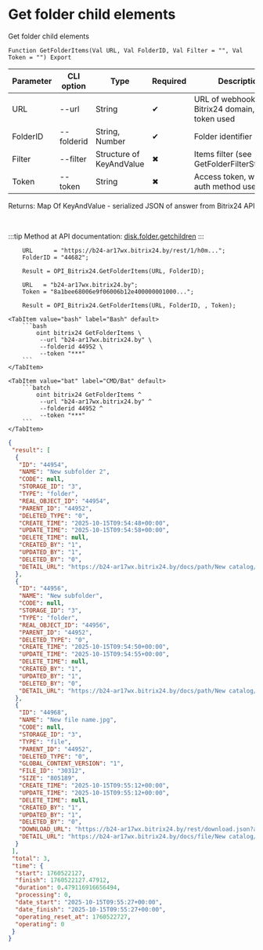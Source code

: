 ﻿---
sidebar_position: 7
description: Get folder child elements and other functions to work with Bitrix24 in the Open Integration Package, a free open-source integration library for 1C:Enterprise 8, OneScript and CLI
keywords: [1C, 1С, 1С:Enterprise, 1С:Enterprise 8.3, API, Integration, Services, Exchange, OneScript, CLI, Bitrix24]
---


# Get folder child elements
 Get folder child elements



`Function GetFolderItems(Val URL, Val FolderID, Val Filter = "", Val Token = "") Export`

  | Parameter | CLI option | Type | Required | Description |
  |-|-|-|-|-|
  | URL | --url | String | &#x2714; | URL of webhook or a Bitrix24 domain, when token used |
  | FolderID | --folderid | String, Number | &#x2714; | Folder identifier |
  | Filter | --filter | Structure of KeyAndValue | &#x2716; | Items filter (see GetFolderFilterStructure) |
  | Token | --token | String | &#x2716; | Access token, when app auth method used |

  
  Returns:  Map Of KeyAndValue - serialized JSON of answer from Bitrix24 API

<br/>

:::tip
Method at API documentation: [disk.folder.getchildren](https://dev.1c-bitrix.ru/rest_help/disk/folder/disk_folder_getchildren.php)
:::
<br/>


```bsl title="1C:Enterprise/OneScript code example"
    URL      = "https://b24-ar17wx.bitrix24.by/rest/1/h0m...";
    FolderID = "44682";

    Result = OPI_Bitrix24.GetFolderItems(URL, FolderID);

    URL   = "b24-ar17wx.bitrix24.by";
    Token = "8a1bee68006e9f06006b12e400000001000...";

    Result = OPI_Bitrix24.GetFolderItems(URL, FolderID, , Token);
```
 

 <Tabs>
  
    <TabItem value="bash" label="Bash" default>
        ```bash
            oint bitrix24 GetFolderItems \
             --url "b24-ar17wx.bitrix24.by" \
             --folderid 44952 \
             --token "***"
        ```
    </TabItem>
  
    <TabItem value="bat" label="CMD/Bat" default>
        ```batch
            oint bitrix24 GetFolderItems ^
             --url "b24-ar17wx.bitrix24.by" ^
             --folderid 44952 ^
             --token "***"
        ```
    </TabItem>
</Tabs>


```json title="Result"
{
 "result": [
  {
   "ID": "44954",
   "NAME": "New subfolder 2",
   "CODE": null,
   "STORAGE_ID": "3",
   "TYPE": "folder",
   "REAL_OBJECT_ID": "44954",
   "PARENT_ID": "44952",
   "DELETED_TYPE": "0",
   "CREATE_TIME": "2025-10-15T09:54:48+00:00",
   "UPDATE_TIME": "2025-10-15T09:54:58+00:00",
   "DELETE_TIME": null,
   "CREATED_BY": "1",
   "UPDATED_BY": "1",
   "DELETED_BY": "0",
   "DETAIL_URL": "https://b24-ar17wx.bitrix24.by/docs/path/New catalog/New subfolder 2"
  },
  {
   "ID": "44956",
   "NAME": "New subfolder",
   "CODE": null,
   "STORAGE_ID": "3",
   "TYPE": "folder",
   "REAL_OBJECT_ID": "44956",
   "PARENT_ID": "44952",
   "DELETED_TYPE": "0",
   "CREATE_TIME": "2025-10-15T09:54:50+00:00",
   "UPDATE_TIME": "2025-10-15T09:54:55+00:00",
   "DELETE_TIME": null,
   "CREATED_BY": "1",
   "UPDATED_BY": "1",
   "DELETED_BY": "0",
   "DETAIL_URL": "https://b24-ar17wx.bitrix24.by/docs/path/New catalog/New subfolder"
  },
  {
   "ID": "44968",
   "NAME": "New file name.jpg",
   "CODE": null,
   "STORAGE_ID": "3",
   "TYPE": "file",
   "PARENT_ID": "44952",
   "DELETED_TYPE": "0",
   "GLOBAL_CONTENT_VERSION": "1",
   "FILE_ID": "30312",
   "SIZE": "805189",
   "CREATE_TIME": "2025-10-15T09:55:12+00:00",
   "UPDATE_TIME": "2025-10-15T09:55:12+00:00",
   "DELETE_TIME": null,
   "CREATED_BY": "1",
   "UPDATED_BY": "1",
   "DELETED_BY": "0",
   "DOWNLOAD_URL": "https://b24-ar17wx.bitrix24.by/rest/download.json?auth=db7bef68006e9f06006b12e4000000010000076501c07fbfd408f751025f2a26e8fbc9&token=disk%7CaWQ9NDQ5NjgmXz1Wc2tGNzVBd3U2ZzUzclRkZFlJNGVFOTFva2tYN1hOYg%3D%3D%7CImRvd25sb2FkfGRpc2t8YVdROU5EUTVOamdtWHoxV2MydEdOelZCZDNVMlp6VXpjbFJrWkZsSk5HVkZPVEZ2YTJ0WU4xaE9ZZz09fGRiN2JlZjY4MDA2ZTlmMDYwMDZiMTJlNDAwMDAwMDAxMDAwMDA3NjUwMWMwN2ZiZmQ0MDhmNzUxMDI1ZjJhMjZlOGZiYzki.tkgAWCgU3uk61ViqT9c7v9z%2F3MMlrDiWaLzG3otxoQE%3D",
   "DETAIL_URL": "https://b24-ar17wx.bitrix24.by/docs/file/New catalog/New file name.jpg"
  }
 ],
 "total": 3,
 "time": {
  "start": 1760522127,
  "finish": 1760522127.47912,
  "duration": 0.479116916656494,
  "processing": 0,
  "date_start": "2025-10-15T09:55:27+00:00",
  "date_finish": "2025-10-15T09:55:27+00:00",
  "operating_reset_at": 1760522727,
  "operating": 0
 }
}
```
